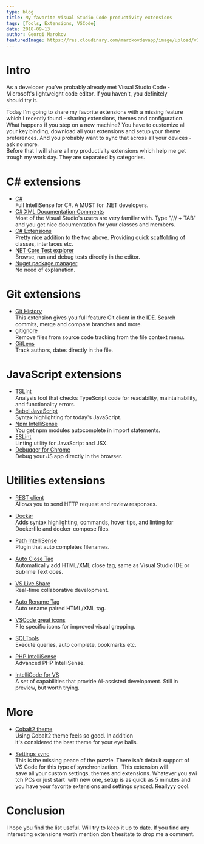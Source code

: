 ```yaml
---
type: blog
title: My favorite Visual Studio Code productivity extensions
tags: [Tools, Extensions, VSCode]
date: 2018-09-13
author: Georgi Marokov
featuredImage: https://res.cloudinary.com/marokovdevapp/image/upload/v1678046777/Blogs/fav-vscode-extensions/extensions-popular_bl3ktt.png
---
```


# Intro

As a developer you've probably already met Visual Studio Code - Microsoft's lightweight code editor. If you haven't, you
definitely should try it.

Today I'm going to share my favorite extensions with a missing feature which I recently found - sharing extensions,
themes and configuration. What happens if you step on a new machine? You have to customize all your key binding,
download all your extensions and setup your theme preferences. And you probably want to sync that across all your
devices - ask no more.  
Before that I will share all my productivity extensions which help me get trough my work day. They are separated by
categories.

# C# extensions

- [C#](https://marketplace.visualstudio.com/items?itemName=ms-vscode.csharp)  
  Full IntelliSense for C#. A MUST for .NET developers.
- [C# XML Documentation Comments](https://marketplace.visualstudio.com/items?itemName=k--kato.docomment)  
  Most of the Visual Studio's users are very familiar with. Type "/// + TAB" and you get nice documentation for your
  classes and members.
- [C# Extensions](https://marketplace.visualstudio.com/items?itemName=jchannon.csharpextensions)  
  Pretty nice addition to the two above. Providing quick scaffolding of classes, interfaces etc.
- [NET Core Test explorer](https://marketplace.visualstudio.com/items?itemName=formulahendry.dotnet-test-explorer)  
  Browse, run and debug tests directly in the editor.
- [Nuget package manager](https://marketplace.visualstudio.com/items?itemName=jmrog.vscode-nuget-package-manager)  
  No need of explanation.

# Git extensions

- [Git History](https://marketplace.visualstudio.com/items?itemName=donjayamanne.githistory)  
  This extension gives you full feature Git client in the IDE. Search commits, merge and compare branches and more.
- [gitignore](https://marketplace.visualstudio.com/items?itemName=codezombiech.gitignore)  
  Remove files from source code tracking from the file context menu.
- [GitLens](https://marketplace.visualstudio.com/items?itemName=eamodio.gitlens)  
  Track authors, dates directly in the file.

# JavaScript extensions

- [TSLint](https://marketplace.visualstudio.com/items?itemName=eg-tslint)  
  Analysis tool that checks TypeScript code for readability, maintainability, and functionality errors.
- [Babel JavaScript](https://marketplace.visualstudio.com/items?itemName=mgmcdermott.vscode-language-babel)  
  Syntax highlighting for today's JavaScript.
- [Npm IntelliSense](https://marketplace.visualstudio.com/items?itemName=christian-kohler.npm-intellisense)  
  You get npm modules autocomplete in import statements.
- [ESLint](https://marketplace.visualstudio.com/items?itemName=dbaeumer.vscode-eslint)  
  Linting utility for JavaScript and JSX.
- [Debugger for Chrome](https://marketplace.visualstudio.com/items?itemName=msjsdiag.debugger-for-chrome)  
  Debug your JS app directly in the browser.

# Utilities extensions

- [REST client](https://marketplace.visualstudio.com/items?itemName=humao.rest-client)   
  Allows you to send HTTP request and review responses.

- [Docker](https://marketplace.visualstudio.com/items?itemName=PeterJausovec.vscode-docker)  
  Adds syntax highlighting, commands, hover tips, and linting for Dockerfile and docker-compose files.

- [Path IntelliSense](https://marketplace.visualstudio.com/items?itemName=christian-kohler.path-intellisense)  
  Plugin that auto completes filenames.

- [Auto Close Tag](https://marketplace.visualstudio.com/items?itemName=formulahendry.auto-close-tag)  
  Automatically add HTML/XML close tag, same as Visual Studio IDE or Sublime Text does.

- [VS Live Share](https://marketplace.visualstudio.com/items?itemName=MS-vsliveshare.vsliveshare)  
  Real-time collaborative development.

- [Auto Rename Tag](https://marketplace.visualstudio.com/items?itemName=formulahendry.auto-rename-tag)  
  Auto rename paired HTML/XML tag.

- [VSCode great icons](https://marketplace.visualstudio.com/items?itemName=emmanuelbeziat.vscode-great-icons)  
  File specific icons for improved visual grepping.

- [SQLTools](https://marketplace.visualstudio.com/items?itemName=mtxr.sqltools)  
  Execute queries, auto complete, bookmarks etc.

- [PHP IntelliSense](https://marketplace.visualstudio.com/items?itemName=felixfbecker.php-intellisense)  
  Advanced PHP IntelliSense.

- [IntelliCode for VS](https://marketplace.visualstudio.com/items?itemName=VisualStudioExptTeam.vscodeintellicode)  
  A set of capabilities that provide AI-assisted development. Still in preview, but worth trying.

# More

- [Cobalt2 theme](https://marketplace.visualstudio.com/items?itemName=wesbos.theme-cobalt2)  
  Using Cobalt2 theme feels so good. In addition it's considered the best theme for your eye balls.

- [Settings sync](https://marketplace.visualstudio.com/items?itemName=Shan.code-settings-sync)  
  This is the missing peace of the puzzle. There isn't default support of VS Code for this type of synchronization. 
  This extension will save all your custom settings, themes and extensions. Whatever you switch PCs or just start 
  with new one, setup is as quick as 5 minutes and you have your favorite extensions and settings synced. Reallyyy cool.

# Conclusion

I hope you find the list useful. Will try to keep it up to date. If you find any interesting extensions worth mention
don't hesitate to drop me a comment.
